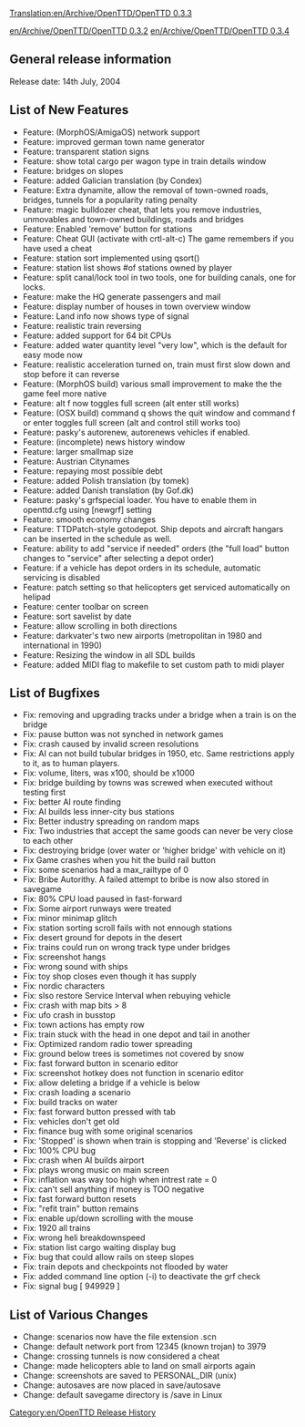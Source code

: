 [[Translation:en/Archive/OpenTTD/OpenTTD 0.3.3]]
[[Category:en/OpenTTD Release History]]

[[en/Archive/OpenTTD/OpenTTD 0.3.2]] [[en/Archive/OpenTTD/OpenTTD 0.3.4]]

==General release information==
Release date: 14th July, 2004

==List of New Features==
*Feature: (MorphOS/AmigaOS) network support
*Feature: improved german town name generator
*Feature: transparent station signs
*Feature: show total cargo per wagon type in train details window
*Feature: bridges on slopes
*Feature: added Galician translation (by Condex)
*Feature: Extra dynamite, allow the removal of town-owned roads, bridges, tunnels for a popularity rating penalty
*Feature: magic bulldozer cheat, that lets you remove industries, unmovables and town-owned buildings, roads and bridges
*Feature: Enabled 'remove' button for stations
*Feature: Cheat GUI (activate with crtl-alt-c) The game remembers if you have used a cheat
*Feature: station sort implemented using qsort()
*Feature: station list shows #of stations owned by player
*Feature: split canal/lock tool in two tools, one for building canals, one for locks.
*Feature: make the HQ generate passengers and mail
*Feature: display number of houses in town overview window
*Feature: Land info now shows type of signal
*Feature: realistic train reversing
*Feature: added support for 64 bit CPUs
*Feature: added water quantity level "very low", which is the default for easy mode now
*Feature: realistic acceleration turned on, train must first slow down and stop before it can reverse
*Feature: (MorphOS build) various small improvement to make the the game feel more native
*Feature: alt   f now toggles full screen (alt   enter still works)
*Feature: (OSX build) command   q shows the quit window and command   f or enter toggles full screen (alt and control still works too)
*Feature: pasky's autorenew, autorenews vehicles if enabled.
*Feature: (incomplete) news history window
*Feature: larger smallmap size
*Feature: Austrian Citynames
*Feature: repaying most possible debt
*Feature: added Polish translation (by tomek)
*Feature: added Danish translation (by Gof.dk)
*Feature: pasky's grfspecial loader. You have to enable them in openttd.cfg using [newgrf] setting
*Feature: smooth economy changes
*Feature: TTDPatch-style gotodepot. Ship depots and aircraft hangars can be inserted in the schedule as well.
*Feature: ability to add "service if needed" orders (the "full load" button changes to "service" after selecting a depot order)
*Feature: if a vehicle has depot orders in its schedule, automatic servicing is disabled
*Feature: patch setting so that helicopters get serviced automatically on helipad
*Feature: center toolbar on screen
*Feature: sort savelist by date
*Feature: allow scrolling in both directions
*Feature: darkvater's two new airports (metropolitan in 1980 and international in 1990)
*Feature: Resizing the window in all SDL builds
*Feature: added MIDI flag to makefile to set custom path to midi player

==List of Bugfixes==
*Fix: removing and upgrading tracks under a bridge when a train is on the bridge
*Fix: pause button was not synched in network games
*Fix: crash caused by invalid screen resolutions
*Fix: AI can not build tubular bridges in 1950, etc. Same restrictions apply to it, as to human players.
*Fix: volume, liters, was x100, should be x1000
*Fix: bridge building by towns was screwed when executed without testing first
*Fix: better AI route finding
*Fix: AI builds less inner-city bus stations
*Fix: Better industry spreading on random maps
*Fix: Two industries that accept the same goods can never be very close to each other
*Fix: destroying bridge (over water or 'higher bridge' with vehicle on it)
*Fix Game crashes when you hit the build rail button
*Fix: some scenarios had a max_railtype of 0
*Fix: Bribe Autorithy. A failed attempt to bribe is now also stored in savegame
*Fix: 80% CPU load paused in fast-forward
*Fix: Some airport runways were treated
*Fix: minor minimap glitch
*Fix: station sorting scroll fails with not ennough stations
*Fix: desert ground for depots in the desert
*Fix: trains could run on wrong track type under bridges
*Fix: screenshot hangs
*Fix: wrong sound with ships
*Fix: toy shop closes even though it has supply
*Fix: nordic characters
*Fix: slso restore Service Interval when rebuying vehicle
*Fix: crash with map bits > 8
*Fix: ufo crash in busstop
*Fix: town actions has empty row
*Fix: train stuck with the head in one depot and tail in another
*Fix: Optimized random radio tower spreading
*Fix: ground below trees is sometimes not covered by snow
*Fix: fast forward button in scenario editor
*Fix: screenshot hotkey does not function in scenario editor
*Fix: allow deleting a bridge if a vehicle is below
*Fix: crash loading a scenario
*Fix: build tracks on water
*Fix: fast forward button pressed with tab
*Fix: vehicles don't get old
*Fix: finance bug with some original scenarios
*Fix: 'Stopped' is shown when train is stopping and 'Reverse' is clicked
*Fix: 100% CPU bug
*Fix: crash when AI builds airport
*Fix: plays wrong music on main screen
*Fix: inflation was way too high when intrest rate = 0
*Fix: can't sell anything if money is TOO negative
*Fix: fast forward button resets
*Fix: "refit train" button remains
*Fix: enable up/down scrolling with the mouse
*Fix: 1920 all trains
*Fix: wrong heli breakdownspeed
*Fix: station list cargo waiting display bug
*Fix: bug that could allow rails on steep slopes
*Fix: train depots and checkpoints not flooded by water
*Fix: added command line option (-i) to deactivate the grf check
*Fix: signal bug [ 949929 ]

==List of Various Changes==
*Change: scenarios now have the file extension .scn
*Change: default network port from 12345 (known trojan) to 3979
*Change: crossing tunnels is now considered a cheat
*Change: made helicopters able to land on small airports again
*Change: screenshots are saved to PERSONAL_DIR (unix)
*Change: autosaves are now placed in save/autosave
*Change: default savegame directory is /save in Linux